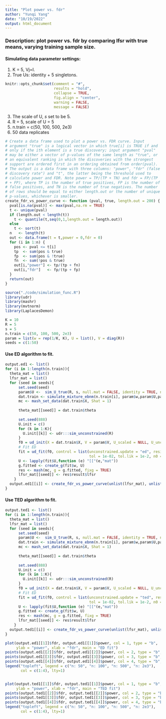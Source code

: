 ```yaml
---
title: "Plot power vs. fdr"
author: "Yunqi Yang"
date: "10/19/2022"
output: html_document
---
```


### Description: plot power vs. fdr by comparing lfsr with true means, varying training sample size. 

#### Simulating data parameter settings:
1. K = 5, Vj=I.
2. True Us: identity + 5 singletons. 

```r
knitr::opts_chunk$set(comment = "#",
                      results = "hold",
                      collapse = TRUE,
                      fig.align = "center",
                      warning = FALSE,
                      message = FALSE)
```


3. The scale of U, $s$ set to be 5.
4. R = 5, scale of U = 5
5. n.train = c(50, 100, 500, 2e3)
6. 50 data replicates


```r
# Create a data frame used to plot a power vs. FDR curve. Input
# argument "true" is a logical vector in which true[i] is TRUE if and
# only if the ith element is a true discovery; input argument "pval"
# may be either a vector of p-values of the same length as "true", or
# an equivalent ranking in which the discoveries with the strongest
# support are ordered first in an ordering obtained from order(pval).
# The output is a data frame with three columns: "power", "fdr" (false
# discovery rate") and "t", the latter being the threshold used to
# calculate power and FDR. Note power = TP/(TP + TN) and fdr = FP/(TP
# + FP), where TP is the number of true positives, FP is the number of
# false positives, and TN is the number of true negatives. The number
# of rows should be equal to either length.out or the number of unique
# p-values, whichever is smaller.
create_fdr_vs_power_curve <- function (pval, true, length.out = 200) {
  pval[is.na(pval)] <- max(pval,na.rm = TRUE)
  t <- unique(pval)
  if (length.out < length(t))
    t <- quantile(t,seq(0,1,length.out = length.out))
  else
    t <- sort(t)
  n   <- length(t)
  out <- data.frame(t = t,power = 0,fdr = 0)
  for (i in 1:n) {
    pos <- pval <= t[i]
    tp  <- sum(pos & true)
    fp  <- sum(pos & !true)
    fn  <- sum(!pos & true)
    out[i,"power"] <- tp/(tp + fn)
    out[i,"fdr"]   <- fp/(tp + fp)
  }
  return(out)
}
```


```r
source("./code/simulation_func.R")
library(udr)
library(mashr)
library(mvtnorm)
library(LaplacesDemon)
```

```r
K = 10
R = 5
s = 5
n.train = c(50, 100, 500, 2e3)
param = list(w = rep(1/K, K), U = list(), V = diag(R))
seeds = c(1:50)

```

#### Use ED algorithm to fit. 
```r

output.ed1 <- list()
for (i in 1:length(n.train)){
  theta_mat = list()
  lfsr_mat = list()
  for (seed in seeds){
      set.seed(seed)
      param$U <-  sim_U_true(R, s, null.mat = FALSE, identity = TRUE, num_singleton = 5, num_unconstrained = 4)
      dat.train <- simulate_mixture_ebnm(n.train[i], param$w,param$U,param$V)
      mc <- mash_set_data(dat.train$X, Shat = 1)
      
      theta_mat[[seed]] = dat.train$theta
      
      set.seed(888)
      U.init = c()
      for (k in 1:K){
        U.init[[k]] <- udr:::sim_unconstrained(R)
      }
      f0 = ud_init(X = dat.train$X, V = param$V, U_scaled = NULL, U_unconstrained = U.init, n_rank1 = 0)
      # Fit ED
      fit = ud_fit(f0, control = list(unconstrained.update = "ed", resid.update = 'none',
                                      tol = 1e-02, tol.lik = 1e-2, n0 = 0, lambda = 0, maxiter = 5e3), verbose=FALSE)
      U <- lapply(fit$U,function (e) "[["(e,"mat"))
      g.fitted <- create_g(fit$w, U)
      res <- mash(mc, g = g.fitted, fixg = TRUE)
      lfsr_mat[[seed]] <- res$result$lfsr
    }
  output.ed1[[i]] <- create_fdr_vs_power_curve(unlist(lfsr_mat), unlist(theta_mat), length.out = 50)
}

```

#### Use TED algorithm to fit. 
```r

output.ted1 <- list()
for (i in 1:length(n.train)){
  theta_mat = list()
  lfsr_mat = list()
  for (seed in seeds){
      set.seed(seed)
      param$U <-  sim_U_true(R, s, null.mat = FALSE, identity = TRUE, num_singleton = 5, num_unconstrained = 4)
      dat.train <- simulate_mixture_ebnm(n.train[i], param$w,param$U,param$V)
      mc <- mash_set_data(dat.train$X, Shat = 1)
      
      theta_mat[[seed]] = dat.train$theta
      
      set.seed(888)
      U.init = c()
      for (k in 1:K){
        U.init[[k]] <- udr:::sim_unconstrained(R)
      }
      f0 = ud_init(X = dat.train$X, V = param$V, U_scaled = NULL, U_unconstrained = U.init, n_rank1 = 0)
      # Fit ED
      fit = ud_fit(f0, control = list(unconstrained.update = "ted", resid.update = 'none',
                                      tol = 1e-02, tol.lik = 1e-2, n0 = 0, lambda = 0, maxiter = 5e3), verbose=FALSE)
      U <- lapply(fit$U,function (e) "[["(e,"mat"))
      g.fitted <- create_g(fit$w, U)
      res <- mash(mc, g = g.fitted, fixg = TRUE)
      lfsr_mat[[seed]] <- res$result$lfsr
    }
  output.ted1[[i]] <- create_fdr_vs_power_curve(unlist(lfsr_mat), unlist(theta_mat), length.out = 50)
}

```

```r

plot(output.ed1[[1]]$fdr, output.ed1[[1]]$power, col = 1, type = "b",  pch = 20, cex = 0.5,
     ylab = "power", xlab = "fdr", main = "ED fit")
points(output.ed1[[2]]$fdr, output.ed1[[2]]$power, col = 2, type = "b", pch = 20, cex = 0.5)
points(output.ed1[[3]]$fdr, output.ed1[[3]]$power, col = 3, type = "b", pch = 20, cex = 0.5)
points(output.ed1[[4]]$fdr, output.ed1[[4]]$power, col = 4, type = "b", pch = 20, cex = 0.5)
legend("topleft", legend = c("n: 50", "n: 100", "n: 500", "n: 2e3"), 
       col = c(1:4), lty=1)


plot(output.ted1[[1]]$fdr, output.ted1[[1]]$power, col = 1, type = "b",  pch = 20, cex = 0.5,
     ylab = "power", xlab = "fdr", main = "TED fit")
points(output.ted1[[2]]$fdr, output.ted1[[2]]$power, col = 2, type = "b", pch = 20, cex = 0.5)
points(output.ted1[[3]]$fdr, output.ted1[[3]]$power, col = 3, type = "b", pch = 20, cex = 0.5)
points(output.ted1[[4]]$fdr, output.ted1[[4]]$power, col = 4, type = "b", pch = 20, cex = 0.5)
legend("topleft", legend = c("n: 50", "n: 100", "n: 500", "n: 2e3"), 
       col = c(1:4), lty=1)
```
